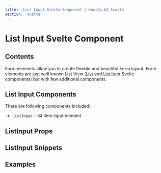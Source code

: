 ```yaml
---
title: 'List Input Svelte Component | Konsta UI Svelte'
section: 'svelte'
---
```



# List Input Svelte Component

## Contents

Form elements allow you to create flexible and beautiful Form layout. Form elements are just well known List View ([List](/svelte/list) and [List Item](/svelte/list-item) Svelte components) but with few additional components.

## List Input Components

There are following components included:

- `ListInput` - list item input element

## ListInput Props

<ListInputProps />

## ListInput Snippets

<ListInputSlots />

## Examples

<ListInputExample />
